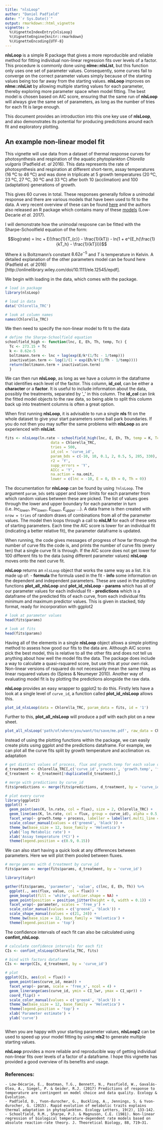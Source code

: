 ```yaml
---
title: "nlsLoop"
author: "Daniel Padfield"
date: "`r Sys.Date()`"
output: rmarkdown::html_vignette
vignette: >
  %\VignetteIndexEntry{nlsLoop}
  %\VignetteEngine{knitr::rmarkdown}
  %\VignetteEncoding{UTF-8}
---
```


__nlsLoop__ is a simple R package that gives a more reproducible and reliable method for fitting individual non-linear regression fits over levels of a factor. This procedure is commonly done using __nlme::nlsList__, but this function only uses one set of parameter values. Consequently, some curves fail to converge on the correct parameter values simply because of the starting values being too far away from the starting values. __nlsLoop__ improves on __nlme::nlsList__ by allowing multiple starting values for each parameter, thereby exploring more parameter space when model fitting. The best model is chosen based on AIC score, ensuring that the same run of __nlsLoop__ will always give the same set of parameters, as long as the number of tries for each fit is large enough.

This document provides an introduction into this one key use of __nlsLoop__, and also demonstrates its potential for producing predictions around each fit and exploratory plotting.

## An example non-linear model fit

This vignette will use data from a dataset of thermal response curves for photosynthesis and respiration of the aquatic phytoplankton _Chlorella vulgaris_ (Padfield _et. al_ 2016). This data represents the rate of photosynthesis and respiration at different short-term, assay temperatures (16 ºC to 46 ºC) and was done in triplicate at 5 growth temperatures (20  ºC, 23 ºC, 27 ºC, 30 ºC and 33 ºC) after both 10 (acclimation) and 100 (adaptation) generations of growth.

This gives 60 curves in total. These responses generally follow a unimodal response and there are various models that have been used to fit to the data. A very recent overview of these can be found [here](http://onlinelibrary.wiley.com/doi/10.1002/ece3.3576/epdf) and the authors also released an R package which contains many of these [models](https://cran.r-project.org/package=temperatureresponse) (Low-Decarie _et al._ 2017).

I will demonstrate how the unimodal resposne can be fitted with the Sharpe-Schoolfield equation of the form:

$$log(rate) = lnc + E(\frac{1}{T_{c}} - \frac{1}{kT}) - ln(1 + e^{E_h(\frac{1}{kT_h} - \frac{1}{kT})})$$

Where $k$ is Boltzmann's constant $8.62e^{-5}$ and $T$ is temperature in Kelvin. A detailed explanation of the other parameters model can be found here (Padfield _et. al_ 2016)[http://onlinelibrary.wiley.com/doi/10.1111/ele.12545/epdf]. 

We begin with loading in the data, which comes with the package.

```r
# load in package
library(nlsLoop)

# load in data
data('Chlorella_TRC')

# look at column names
names(Chlorella_TRC)
```

We then need to specify the non-linear model to fit to the data

```r
# define the Sharpe-Schoolfield equation
schoolfield_high <- function(lnc, E, Eh, Th, temp, Tc) {
  Tc <- 273.15 + Tc
  k <- 8.62e-5
  boltzmann.term <- lnc + log(exp(E/k*(1/Tc - 1/temp)))
  inactivation.term <- log(1/(1 + exp(Eh/k*(1/Th - 1/temp))))
  return(boltzmann.term + inactivation.term)
  }
```

We can then run __nlsLoop__, as long as we have a column in the dataframe that identifies each level of the factor. This column, __id_col__, can be either a __character__ or a __factor__. It is useful to include information about the data, possibly the treatments, separated by '_' in this column. The __id_col__  can link the fitted model objects to the raw data, so being able to split this column back up into treatment columns is often a great option.

When first running __nlsLoop__, it is advisable to run a single __nls__ fit on the whole dataset to give your start parameters some ball park boundaries. If you do not then you may suffer the same problems with __nlsLoop__ as are experienced with __nlsList__.

```r
fits <- nlsLoop(ln.rate ~ schoolfield_high(lnc, E, Eh, Th, temp = K, Tc = 20),
                     data = Chlorella_TRC,
                     tries = 500,
                     id_col = 'curve_id',
                     param_bds = c(-10, 10, 0.1, 2, 0.5, 5, 285, 330),
                     r2 = 'Y',
                     supp_errors = 'Y',
                     AICc = 'Y',
                     na.action = na.omit,
                     lower = c(lnc = -10, E = 0, Eh = 0, Th = 0))
```

The documentation for __nlsLoop__ can be found by using `?nlsLoop`. The argument `param_bds` sets upper and lower limits for each parameter from which random values between these are picked. The list of values goes through the lower and upper boundary for each parameter in turn (i.e. $lnc_{lower}$, $lnc_{lower}$, $E_{lower}$, $E_{upper}$ ...). A data frame is then created with `nrow = tries` of random draws of combinations from all of the parameter values. The model then loops through a call to __nlsLM__ for each of these sets of starting parameters. Each time the AIC score is lower for an individual fit (indicating a better relative fit), the parameter dataframe is updated.

When running, the code gives messages of progress of how far through the number of curve fits the code is, and prints the number of curve fits (every ten) that a single curve fit is through.  If the AIC score does not get lower for 100 different fits to the data (using different parameter values) __nlsLoop__ moves onto the next curve fit.

__nlsLoop__ returns an `nlsLoop` object that works the same way as a list. It is made up of:
    - __formula__ the formula used in the fit
    - __info__ some information on the dependent and independent parameters. These are used in the plotting functions __plot_all_nlsLoop__ and __plot_id_nlsLoop__
    - __params__ which has all of our parameter values for each individual fit
    - __predictions__ which is a dataframe of the predicted fits of each curve, from each individual fits minimum and maximum predictor values. This is given in stacked, tidy format, ready for incorporation with ggplot2

```r
# look at parameter values
head(fits$params)

# look at fits
head(fits$params)
```

Having all of the elements in a single __nlsLoop__ object allows a simple plotting method to assess how good our fits to the data are.  Although AIC scores pick the best model, this is relative to all the other fits and does not tell us anything about how well the model fits the data. The package does include a way to calculate a quasi-rsquared score, but use this at your own risk. Non-linear versions of rsquared do not necessarily mean the same thing as linear rsquared values do (Spiess & Neumeyer 2010). Another way of evaluating model fit is by plotting the predictions alongside the raw data.

__nlsLoop__ provides an easy wrapper to ggplot2 to do this. Firstly lets have a look at a single level of `curve_id`, a function called __plot_id_nlsLoop__ allows this.

```r
plot_id_nlsLoop(data = Chlorella_TRC, param_data = fits, id = '1')
```

Further to this, __plot_all_nlsLoop__ will produce a pdf with each plot on a new sheet.

```r
plot_all_nlsLoop('path/of/where/you/want/to/save/me.pdf', raw_data = Chlorella_TRC, param_data = fits)
```

Instead of using the plotting functions within the package, we can easily create plots using ggplot and the predictions dataframe. For example, we can plot all the curve fits split by growth temperature and acclimation _vs._ adaptation

```r
# get distinct values of process, flux and growth.temp for each value of curve_id
d_treatment <- Chlorella_TRC[,c('curve_id','process', 'growth.temp', 'flux')]
d_treatment <- d_treatment[!duplicated(d_treatment),]

# merge with predictions by curve_id
fits$predictions <- merge(fits$predictions, d_treatment, by = 'curve_id')

# plot every curve
library(ggplot2)
ggplot() +
  geom_point(aes(K, ln.rate, col = flux), size = 2, Chlorella_TRC) +
  geom_line(aes(K, ln.rate, col = flux, group = curve_id), alpha = 0.5, fits$predictions) +
  facet_wrap(~ growth.temp + process, labeller = labeller(.multi_line = F)) +
  scale_colour_manual(values = c('green4', 'black')) +
  theme_bw(base_size = 12, base_family = 'Helvetica') +
  ylab('log Metabolic rate') +
  xlab('Assay temperature (ºC)') +
  theme(legend.position = c(0.9, 0.15))

```

We can also start having a quick look at any differences between parameters. Here we will plot them pooled between fluxes.

```r
# merge params with d_treatment by curve_id
fits$params <- merge(fits$params, d_treatment, by = 'curve_id')

library(tidyr)

gather(fits$params, 'parameter', 'value', c(lnc, E, Eh, Th)) %>%
  ggplot(., aes(flux, value, col = flux)) +
  geom_boxplot(fill = 'white', outlier.shape = NA) +
  geom_point(position = position_jitter(height = 0, width = 0.1)) +
  facet_wrap(~ parameter, scales = 'free_y') +
  scale_color_manual(values = c('green4', 'black')) +
  scale_shape_manual(values = c(21, 24)) +
  theme_bw(base_size = 12, base_family = 'Helvetica') +
  theme(legend.position = 'top')
```

The confidence intervals of each fit can also be calculated using __confint_nlsLoop__.

```r
# calculate confidence intervals for each fit
CIs <- confint_nlsLoop(Chlorella_TRC, fits)

# bind with factors dataframe
CIs <- merge(CIs, d_treatment, by = 'curve_id')

# plot
ggplot(CIs, aes(col = flux)) +
  geom_point(aes(curve_id, mean)) +
  facet_wrap(~ param, scale = 'free_x', ncol = 4) +
  geom_linerange(aes(curve_id, ymin = CI_lwr, ymax = CI_upr)) +
  coord_flip() +
  scale_color_manual(values = c('green4', 'black')) +
  theme_bw(base_size = 12, base_family = 'Helvetica') +
  theme(legend.position = 'top') +
  xlab('Parameter estimate') +
  ylab('curve')



```

When you are happy with your starting parameter values, __nlsLoop2__ can be used to speed up your model fitting by using __nls2__ to generate multiple starting values.



__nlsLoop__ provides a more reliable and reproducible way of getting individual non-linear fits over levels of a factor of a dataframe. I hope this vignette has provided a good overview of its benefits and usage.

### References:
    - Low-Décarie, E., Boatman, T.G., Bennett, N., Passfield, W., Gavalás-Olea, A., Siegel, P. & Geider, R.J. (2017) Predictions of response to temperature are contingent on model choice and data quality. Ecology & Evolution.
    - Padfield, D., Yvon-durocher, G., Buckling, A., Jennings, S. & Yvon-durocher, G. (2015). Rapid evolution of metabolic traits explains thermal adaptation in phytoplankton. Ecology Letters, 19(2), 133-142.
    - Schoolfield, R.M., Sharpe, P.J. & Magnuson, C.E. (1981). Non-linear regression of biological temperature-dependent rate models based on absolute reaction-rate theory. J. Theoretical Biology, 88, 719–31.
